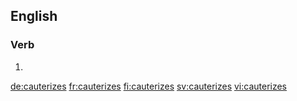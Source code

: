 
==English==

===Verb===
{{head|en|verb form}}

# {{en-third-person singular of|cauterize}}

[[de:cauterizes]]
[[fr:cauterizes]]
[[fi:cauterizes]]
[[sv:cauterizes]]
[[vi:cauterizes]]